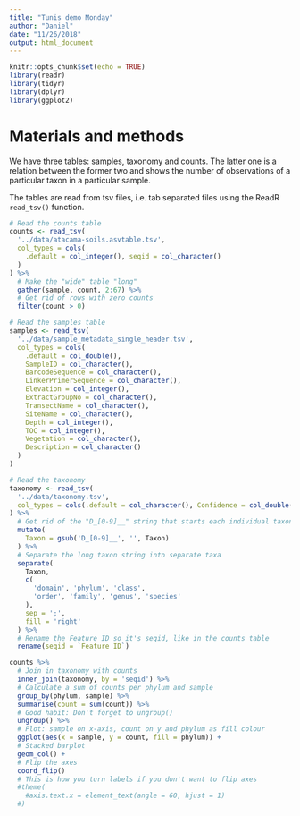 ```yaml
---
title: "Tunis demo Monday"
author: "Daniel"
date: "11/26/2018"
output: html_document
---
```


```r
knitr::opts_chunk$set(echo = TRUE)
library(readr)
library(tidyr)
library(dplyr)
library(ggplot2)
```

# Materials and methods

We have three tables: samples, taxonomy and counts. The
latter one is a relation between the former two and shows 
the number of observations of a particular taxon in a 
particular sample.

The tables are read from tsv files, i.e. tab separated 
files using the ReadR `read_tsv()` function.

```r
# Read the counts table
counts <- read_tsv(
  '../data/atacama-soils.asvtable.tsv',
  col_types = cols(
    .default = col_integer(), seqid = col_character()
  )
) %>%
  # Make the "wide" table "long"
  gather(sample, count, 2:67) %>%
  # Get rid of rows with zero counts
  filter(count > 0)

# Read the samples table
samples <- read_tsv(
  '../data/sample_metadata_single_header.tsv',
  col_types = cols(
    .default = col_double(),
    SampleID = col_character(),
    BarcodeSequence = col_character(),
    LinkerPrimerSequence = col_character(),
    Elevation = col_integer(),
    ExtractGroupNo = col_character(),
    TransectName = col_character(),
    SiteName = col_character(),
    Depth = col_integer(),
    TOC = col_integer(),
    Vegetation = col_character(),
    Description = col_character()
  )
)

# Read the taxonomy
taxonomy <- read_tsv(
  '../data/taxonomy.tsv',
  col_types = cols(.default = col_character(), Confidence = col_double())
) %>%
  # Get rid of the "D_[0-9]__" string that starts each individual taxon
  mutate(
    Taxon = gsub('D_[0-9]__', '', Taxon)
  ) %>%
  # Separate the long taxon string into separate taxa
  separate(
    Taxon,
    c(
      'domain', 'phylum', 'class', 
      'order', 'family', 'genus', 'species'
    ),
    sep = ';',
    fill = 'right'
  ) %>%
  # Rename the Feature ID so it's seqid, like in the counts table
  rename(seqid = `Feature ID`)
```

```r
counts %>%
  # Join in taxonomy with counts
  inner_join(taxonomy, by = 'seqid') %>%
  # Calculate a sum of counts per phylum and sample
  group_by(phylum, sample) %>%
  summarise(count = sum(count)) %>%
  # Good habit: Don't forget to ungroup()
  ungroup() %>%
  # Plot: sample on x-axis, count on y and phylum as fill colour
  ggplot(aes(x = sample, y = count, fill = phylum)) +
  # Stacked barplot
  geom_col() +
  # Flip the axes
  coord_flip()
  # This is how you turn labels if you don't want to flip axes
  #theme(
    #axis.text.x = element_text(angle = 60, hjust = 1)
  #)
```

